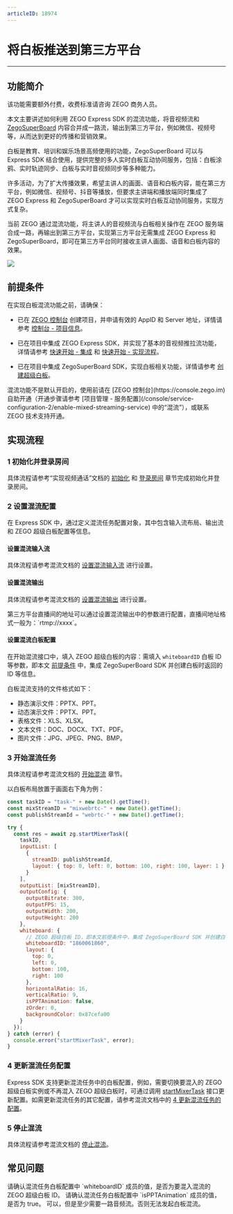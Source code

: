 ```yaml
---
articleID: 18974
---
```

# 将白板推送到第三方平台

- - -

## 功能简介

<Warning title="注意">
该功能需要额外付费，收费标准请咨询 ZEGO 商务人员。
</Warning>



本文主要讲述如何利用 ZEGO Express SDK 的混流功能，将音视频流和 [ZegoSuperBoard](/super-board-ios/product-desc/overview) 内容合并成一路流，输出到第三方平台，例如微信、视频号等，从而达到更好的传播和营销效果。

白板是教育、培训和娱乐场景高频使用的功能，ZegoSuperBoard 可以与 Express SDK 结合使用，提供完整的多人实时白板互动协同服务，包括：白板涂鸦、实时轨迹同步、白板与实时音视频同步等多种能力。

许多活动，为了扩大传播效果，希望主讲人的画面、语音和白板内容，能在第三方平台，例如微信、视频号、抖音等播放，但要求主讲端和播放端同时集成了 ZEGO Express 和 ZegoSuperBoard 才可以实现实时白板互动协同服务，实现方式复杂。

当前 ZEGO 通过混流功能，将主讲人的音视频流与白板相关操作在 ZEGO 服务端合成一路，再输出到第三方平台，实现第三方平台无需集成 ZEGO Express 和 ZegoSuperBoard，即可在第三方平台同时接收主讲人画面、语音和白板内容的效果。

<Frame width="512" height="auto" caption=""><img src="https://storage.zego.im/sdk-doc/Pics/Express/whiteboard_mixer.jpeg" /></Frame>

## 前提条件

在实现白板混流功能之前，请确保：

- 已在 [ZEGO 控制台](https://console.zego.im) 创建项目，并申请有效的 AppID 和 Server 地址，详情请参考 [控制台 - 项目信息](/console/project-info)。
- 已在项目中集成 ZEGO Express SDK，并实现了基本的音视频推拉流功能，详情请参考 [快速开始 - 集成](!ExpressVideoSDK-Integration/SDK_Integration) 和 [快速开始 - 实现流程](!ExpressVideoSDK-Integration/Solution_Implementation)。

- 已在项目中集成 ZegoSuperBoard SDK，实现白板相关功能，详情请参考 [创建超级白板](!ZegoSuperBoard-QuickStart/CreateWboard)。

<Warning title="注意">
混流功能不是默认开启的，使用前请在 [ZEGO 控制台](https://console.zego.im) 自助开通（开通步骤请参考 [项目管理 - 服务配置](/console/service-configuration-2/enable-mixed-streaming-service) 中的“混流”），或联系 ZEGO 技术支持开通。
</Warning>




## 实现流程

### 1 初始化并登录房间

具体流程请参考“实现视频通话”文档的 [初始化](!Integration/Solution_Implementation#初始化) 和 [登录房间](!Integration/Solution_Implementation#登录房间) 章节完成初始化并登录房间。

### 2 设置混流配置

在 Express SDK 中，通过定义混流任务配置对象，其中包含输入流布局、输出流和 ZEGO 超级白板配置等信息。

#### 设置混流输入流

具体流程请参考混流文档的 [设置混流输入流](!Other_Functions/Mixer#设置混流输入流) 进行设置。

#### 设置混流输出

具体流程请参考混流文档的 [设置混流输出](!Other_Functions/Mixer#设置混流输出) 进行设置。

<Note title="说明">
第三方平台直播间的地址可以通过设置混流输出中的参数进行配置，直播间地址格式一般为：`rtmp://xxxx`。
</Note>




#### 设置混流白板配置

在开始混流接口中，填入 ZEGO 超级白板的内容：需填入 `whiteboardID` 白板 ID 等参数，即本文 [前提条件](!Push_the_whiteboard#2) 中，集成 ZegoSuperBoard SDK 并创建白板时返回的 ID 等信息。

<Note title="说明">


白板混流支持的文件格式如下：
- 静态演示文件：PPTX、PPT。
- 动态演示文件：PPTX、PPT。
- 表格文件：XLS、XLSX。
- 文本文件：DOC、DOCX、TXT、PDF。
- 图片文件：JPG、JPEG、PNG、BMP。


</Note>




### 3 开始混流任务

具体流程请参考混流文档的 [开始混流](!Other_Functions/Mixer#开始混流) 章节。

以白板布局放置于画面右下角为例：

```javascript
const taskID = "task-" + new Date().getTime();
const mixStreamID = "mixwebrtc-" + new Date().getTime();
const publishStreamId = "webrtc-" + new Date().getTime();

try {
  const res = await zg.startMixerTask({
    taskID,
    inputList: [
      {
        streamID: publishStreamId,
        layout: { top: 0, left: 0, bottom: 100, right: 100, layer: 1 }
      }
    ],
    outputList: [mixStreamID],
    outputConfig: {
      outputBitrate: 300,
      outputFPS: 15,
      outputWidth: 200,
      outputHeight: 200
    },
    whiteboard: {
      // ZEGO 超级白板 ID，即本文前提条件中，集成 ZegoSuperBoard SDK 并创建白板时返回的 ID
      whiteboardID: "1860061860",
      layout: {
        top: 0,
        left: 0,
        bottom: 100,
        right: 100
      },
      horizontalRatio: 16,
      verticalRatio: 9,
      isPPTAnimation: false,
      zOrder: 0,
      backgroundColor: 0x87cefa00
    }
  });
} catch (error) {
  console.error("startMixerTask", error);
}
```

### 4 更新混流任务配置

Express SDK 支持更新混流任务中的白板配置，例如，需要切换要混入的 ZEGO 超级白板实例或不再混入 ZEGO 超级白板时，可通过调用 [startMixerTask](@startMixerTask) 接口更新配置。如需更新混流任务的其它配置，请参考混流文档中的 [4 更新混流任务的配置](!Other_Functions/Mixer#4_4)。


### 5 停止混流

具体流程请参考混流文档的 [停止混流](!Other_Functions/Mixer#停止混流)。


## 常见问题

<Accordion title="为什么混流任务中指定了混入 ZEGO 超级白板，但混流结果中没有白板画面？" defaultOpen="false">
  请确认混流任务白板配置中 `whiteboardID` 成员的值，是否为要混入混流的 ZEGO 超级白板 ID。
</Accordion>

<Accordion title="为什么 ZEGO 超级白板中加载了带动效的 PPT 文件，但混流结果中白板画面却没有混入对应的动效？" defaultOpen="false">
  请确认混流任务白板配置中 `isPPTAnimation` 成员的值，是否为 true。
</Accordion>

<Accordion title="可以不展示主讲人的摄像头画面吗？" defaultOpen="false">
可以，但是至少需要一路音频流。否则无法发起白板混流。
</Accordion>






